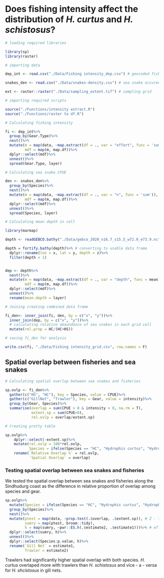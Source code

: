 # Does fishing intensity affect the distribution of *H. curtus* and *H. schistosus*?

```{r}
# loading required libraries

library(sp)
library(raster)

# importing data

dep_int <- read.csv("./Data/Fishing intensity_dep.csv") # geocoded fishing effort

snakes_den <- read.csv("./Data/snakes-density.csv") # sea snake occurence in bycatch

ext <- raster::raster("./Data/sampling_extent.tif") # sampling grid

# importing required scripts

source("./Functions/intensity extract.R")
source("./Functions/raster to df.R")

# Calculating fishing intensity

fi <- dep_int%>%
  group_by(Gear.Type)%>%
  nest()%>%
  mutate(m = map(data, ~map.extract(df = ., var = "effort", func = 'sum')),
         mdf = map(m, map.df))%>%
  dplyr::select(mdf)%>%
  unnest()%>%
  spread(Gear.Type, layer)

# Calculating sea snake CPUE

den <- snakes_den%>%
  group_by(Species)%>%
  nest()%>%
  mutate(m = map(data, ~map.extract(df = ., var = "n", func = 'sum')),
         mdf = map(m, map.df))%>%
  dplyr::select(mdf)%>%
  unnest()%>%
  spread(Species, layer)

# Calculating mean depth in cell

library(marmap)

depth <- readGEBCO.bathy("./Data/gebco_2020_n16.7_s15.5_w72.0_e73.9.nc")

depth = fortify.bathy(depth)%>% # converting to usable data frame
  dplyr::rename(lon = x, lat = y, depth = z)%>%
  filter(depth < 1)


dep <- depth%>%
  nest()%>%
  mutate(m = map(data, ~map.extract(df = ., var = "depth", func = mean)),
         mdf = map(m, map.df))%>%
  dplyr::select(mdf)%>%
  unnest()%>%
  rename(mean.depth = layer)

# Joining creating combined data frame 

fi_den<- inner_join(fi, den, by = c("x", "y"))%>%
  inner_join(dep, by = c("x", "y"))%>%
  # calculating relative abaundance of sea snakes in each grid cell
  mutate(rel.prop = HC/(HC+HS))

# saving fi_den for analysis

write.csv(fi, "./Data/Fishing intensity_grid.csv", row.names = F)
```

## Spatial overlap between fisheries and sea snakes

```{r}

# Calculating spatial overlap between sea snakes and fisheries

sp.ovlp <- fi_den%>%
  gather(c("HS", "HC"), key = Species, value = CPUE)%>%
  gather(c("GillNet", "Trawler"), key = Gear, value = intensity)%>%
  group_by(Gear, Species)%>%
  summarise(overlap = sum(CPUE > 0 & intensity > 0, na.rm = T),
            extent.sp = sum(CPUE>0),
            rel.ovlp = overlap/extent.sp)

# Creating pretty table

sp.ovlp%>%
    dplyr::select(-extent.sp)%>%
    mutate(rel.ovlp = 100*rel.ovlp,
           Species = ifelse(Species == "HC", "Hydrophis curtus", "Hydrophis schistosus"))%>%
    rename(`Relative Overlap %` = rel.ovlp,
           `Spatial Overlap` = overlap)

```

### Testing spatial overlap between sea snakes and fisheries

We tested the spatial overlap between sea snakes and fisheries along the Sindhudurg coast as the difference in relative proportion of overlap among species and gear.

```{r}

sp.ovlp%>%
  mutate(Species = ifelse(Species == "HC", "Hydrophis curtus", "Hydrophis schistosus"))%>%
  group_by(Species)%>%
  nest()%>%
  mutate(ptest = map(data, ~prop.test(.$overlap, .$extent.sp)), # Z - test of proportion
         sumry = map(ptest, broom::tidy),
         h = map(sumry, ~pwr::ES.h(.$estimate2, .$estimate1)))%>% # effect size
  dplyr::select(sumry, h)%>%
  unnest()%>%
  dplyr::select(Species:p.value, h)%>%
  rename(`Gill Net` = estimate1,
         Trawler = estimate2)


```

Trawlers had significantly higher spatial overlap with both species. _H. curtus_ overlaped more with trawlers than _H. schistosus_ and vice - a - versa for _H. shcistosus_ in gill nets.